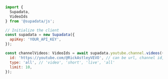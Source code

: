 ```js Node
import {
  Supadata,
  VideoIds
} from '@supadata/js';

// Initialize the client
const supadata = new Supadata({
  apiKey: 'YOUR_API_KEY',
});

const channelVideos: VideoIds = await supadata.youtube.channel.videos({
  id: 'https://youtube.com/@RickAstleyVEVO', // can be url, channel id, handle
  type: 'all', // 'video', 'short', 'live', 'all'
  limit: 10,
});
```